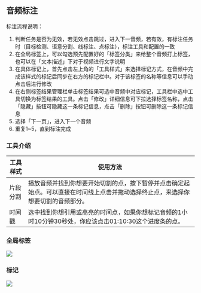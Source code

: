 
## 音频标注

标注流程说明：

1. 判断任务是否为无效，若无效点击跳过，进入下一音频，若有效，有标注任务时（目标检测、语意分割、线标注、点标注），标注工具和配置的一致
2. 在全局标签上，可以勾选预先配置好的「标签分类」来给整个音频打上标签，也可以在「文本描述」下对于视频进行文字说明
3. 在具体标记上，首先点击左上角的「工具样式」来选择标记方式，在音频中完成该样式的标记后同步在右方的标记栏中。对于该标签的名称等信息可以手动点击后进行修改
4. 在右侧标签结果管理栏单击标签结果可选中音频中对应标记，工具栏中选中工具切换为标签结果的工具。点击「修改」详细信息可下拉选择标签名称，点击「隐藏」按钮可隐藏这一条标记信息，点击「删除」按钮可删除这一条标记信息
5. 选择「下一页」，进入下一个音频
6. 重复1~5，直到标注完成

### 工具介绍

<table>
<thead>
    <tr>
        <th style={{ whiteSpace: 'nowrap' }}>工具样式</th>
        <th>使用方法</th>
    </tr>
    </thead>
    <tbody>
    <tr>
        <td>片段分割</td>
        <td>播放音频并找到你想要开始切割的点，按下暂停并点击确定起始点。可以直接在时间线上点击并拖动选择终止点，来选择你想要切割的音频部分。</td>
    </tr>
    <tr>
        <td>时间戳</td>
        <td>选中找到你想引用或高亮的时间点，如果你想标记音频的1小时10分钟30秒处，你应该点击01:10:30这个进度条的点。</td>
    </tr>
    </tbody>
</table>


### 全局标签

<img src={global} />


### 标记

<img src={tool} />
